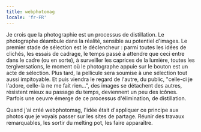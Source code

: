 ```yaml
---
title: webphotomag
locale: 'fr-FR'
---
```


Je crois que la photographie est un processus de distillation. Le photographe
déambule dans la réalité, sensible au potentiel d'images. Le premier stade
de sélection est le déclencheur : parmi toutes les idées de clichés, les essais
de cadrage, le temps passé à attendre que ceci entre dans le cadre (ou en sorte),
à surveiller les caprices de la lumière, toutes les tergiversations, le moment
où le photographe appuie sur le bouton est un acte de sélection. Plus tard, la
pellicule sera soumise à une sélection tout aussi impitoyable. Et puis viendra
le regard de l'autre, du public, "celle-ci je l'adore, celle-là ne me fait
rien...", des images se détachent des autres, résistent mieux au passage du
temps, deviennent un peu des icônes. Parfois une oeuvre émerge de ce processus
d'élimination, de distillation.

Quand j'ai créé webphotomag, l'idée était d'appliquer ce principe aux photos que
je voyais passer sur les sites de partage. Réunir des travaux remarquables, les
sortir du melting pot, les faire apparaître.
